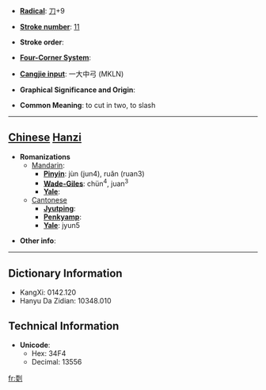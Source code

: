 * '''[[Wiktionary:Chinese radical index| Radical]]''': [[Wiktionary:Chinese radical index 刀|刀]]+9

* '''[[Wiktionary:Chinese total strokes index|Stroke number]]''': [[Wiktionary:Chinese total strokes index 11|11]]

* '''Stroke order''': 

* '''[[Wiktionary:Chinese four corner index|Four-Corner System]]''': 

* '''[[Wiktionary:Chinese Cangjie index|Cangjie input]]''': 一大中弓 (MKLN)

* '''Graphical Significance and Origin''': 

* '''Common Meaning''': to cut in two, to slash

----

== [[Chinese]] [[Hanzi]] ==

* '''Romanizations'''
** [[Mandarin]]:
*** '''[[Pinyin]]''': jùn (jun4), ruǎn (ruan3)
*** '''[[Wade-Giles]]''': chün<sup>4</sup>, juan<sup>3</sup>
*** '''[[Yale]]''': 
**[[Cantonese]]
***'''[[Jyutping]]''':
***'''[[Penkyamp]]''': 
***'''[[Yale]]''': jyun5

* '''Other info''': 

----

== Dictionary Information ==

* KangXi: 0142.120
* Hanyu Da Zidian: 10348.010

== Technical Information ==

* '''Unicode''':
** Hex: 34F4
** Decimal: 13556

[[fr:㓴]]